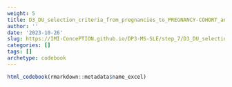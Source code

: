 ```yaml
---
weight: 5
title: D3_DU_selection_criteria_from_pregnancies_to_PREGNANCY-COHORT_and_MS-PREGNANCY-COHORT
author: ''
date: '2023-10-26'
slug: https://IMI-ConcePTION.github.io/DP3-MS-SLE/step_7/D3_DU_selection_criteria_from_pregnancies_to_PREGNANCY-COHORT_and_MS-PREGNANCY-COHORT
categories: []
tags: []
archetype: codebook
---
```


```r
html_codebook(rmarkdown::metadata$name_excel)
```
